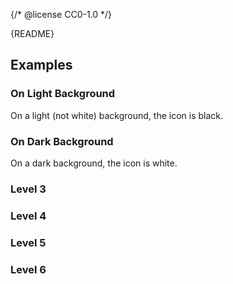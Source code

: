 {/* @license CC0-1.0 */}


<Meta of={IconButtonStories} />

<Markdown>{README}</Markdown>

<Primary />

<Controls />

## Examples

### On Light Background

On a light (not white) background, the icon is black.

<Canvas of={IconButtonStories.OnLightBackground} />

### On Dark Background

On a dark background, the icon is white.

<Canvas of={IconButtonStories.OnDarkBackground} />

### Level 3

<Canvas of={IconButtonStories.Level3} />

### Level 4

<Canvas of={IconButtonStories.Level4} />

### Level 5

<Canvas of={IconButtonStories.Level5} />

### Level 6

<Canvas of={IconButtonStories.Level6} />
